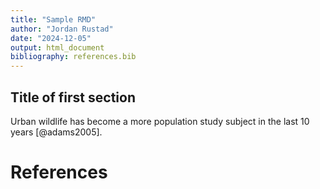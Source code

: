 ```yaml
---
title: "Sample RMD"
author: "Jordan Rustad"
date: "2024-12-05"
output: html_document
bibliography: references.bib
---
```


## Title of first section

Urban wildlife has become a more population study subject in the last 10 years [@adams2005].

# References 
